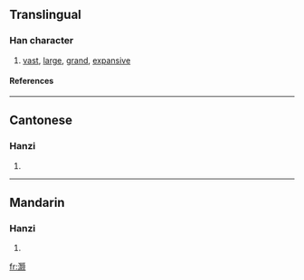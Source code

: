 {{see|灝}}

==Translingual==
===Han character===
{{Han char|rn=85|rad=水|as=18|sn=21|four=|canj=水日火人 (EAFO)}}
# [[vast]], [[large]], [[grand]], [[expansive]]
====References====
{{Han ref|kx=0663.091|hdz=31792.090|uh=704F|ud=28751}}

----
==Cantonese==
===Hanzi===
{{yue-hanzi|jyut=|y=hou6}}
# {{defn|Cantonese}}

----
==Mandarin==
===Hanzi===
{{cmn-hanzi|tra=灝|pin=[[hào]] (hao4)|wg=hao<sup>4</sup>}}
# {{defn|Mandarin}}

[[fr:灏]]
